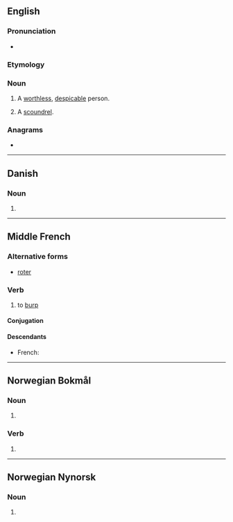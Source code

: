 {{also|Rotter|rötter|røtter}}

==English==

===Pronunciation===
* {{rhymes|ɒtə(r)|lang=en}}

===Etymology===
{{suffix|en|rot|er}}

===Noun===
{{en-noun}}

# A [[worthless]], [[despicable]] person.
# {{lb|en|British|slang}} A [[scoundrel]].

===Anagrams===
* {{l|en|retort}}

----

==Danish==

===Noun===
{{head|da|noun form}}

# {{plural indefinite of|rotte|lang=da}}

----

==Middle French==

===Alternative forms===
* [[roter]]

===Verb===
{{head|frm|verb}}

# to [[burp]]

====Conjugation====
{{frm-conj-er|rott}}

====Descendants====
* French: {{l|fr|roter}}

----

==Norwegian Bokmål==

===Noun===
{{head|nb|noun form|g=m|g2=f}}

# {{inflection of|rotte||indefinite|p|lang=nb}}

===Verb===
{{head|nb|verb form}}

# {{form of|present tense|rotte|lang=nb}}

----

==Norwegian Nynorsk==

===Noun===
{{head|nn|noun form|g=f}}

# {{inflection of|rotte||indefinite|p|lang=nn}}